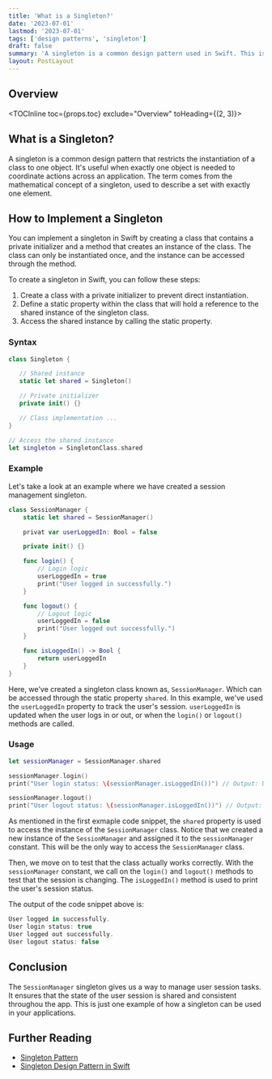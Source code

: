 ```yaml
---
title: 'What is a Singleton?'
date: '2023-07-01'
lastmod: '2023-07-01'
tags: ['design patterns', 'singleton']
draft: false
summary: 'A singleton is a common design pattern used in Swift. This is a short guide on how to implement a singleton in your applications.'
layout: PostLayout
---
```


## Overview

<TOCInline toc={props.toc} exclude="Overview" toHeading={(2, 3)}></TOCInline>

## What is a Singleton?

A singleton is a common design pattern that restricts the instantiation of a class to one object. It's useful when exactly one object is needed to coordinate actions across an application. The term comes from the mathematical concept of a singleton, used to describe a set with exactly one element.

## How to Implement a Singleton

You can implement a singleton in Swift by creating a class that contains a private initializer and a method that creates an instance of the class. The class can only be instantiated once, and the instance can be accessed through the method.

To create a singleton in Swift, you can follow these steps:

1. Create a class with a private initializer to prevent direct instantiation.
2. Define a static property within the class that will hold a reference to the shared instance of the singleton class.
3. Access the shared instance by calling the static property.

### Syntax

```swift
class Singleton {

   // Shared instance
   static let shared = Singleton()

   // Private initializer
   private init() {}

   // Class implementation ...
}

// Access the shared instance
let singleton = SingletonClass.shared
```

### Example

Let's take a look at an example where we have created a session management singleton.

```swift
class SessionManager {
    static let shared = SessionManager()

    privat var userLoggedIn: Bool = false

    private init() {}

    func login() {
        // Login logic
        userLoggedIn = true
        print("User logged in successfully.")
    }

    func logout() {
        // Logout logic
        userLoggedIn = false
        print("User logged out successfully.")
    }

    func isLoggedIn() -> Bool {
        return userLoggedIn
    }
}
```

Here, we've created a singleton class known as, `SessionManager`. Which can be accessed through the static property `shared`.
In this example, we've used the `userLoggedIn` property to track the user's session. `userLoggedIn` is updated when the user logs in or out, or when the `login()` or `logout()` methods are called.

### Usage

```swift
let sessionManager = SessionManager.shared

sessionManager.login()
print("User login status: \(sessionManager.isLoggedIn())") // Output: User login status: true

sessionManager.logout()
print("User logout status: \(sessionManager.isLoggedIn())") // Output: User logout status: false
```

As mentioned in the first exmaple code snippet, the `shared` property is used to access the instance of the `SessionManager` class. Notice that we created a new instance of the `SessionManager` and assigned it to the `sessionManager` constant. This will be the only way to access the `SessionManager` class.

Then, we move on to test that the class actually works correctly. With the `sessionManager` constant, we call on the `login()` and `logout()` methods to test that the session is changing. The `isLoggedIn()` method is used to print the user's session status.

The output of the code snippet above is:

```swift
User logged in successfully.
User login status: true
User logged out successfully.
User logout status: false
```

## Conclusion

The `SessionManager` singleton gives us a way to manage user session tasks. It ensures that the state of the user session is shared and consistent throughou the app. This is just one example of how a singleton can be used in your applications.

## Further Reading

- [Singleton Pattern](https://en.wikipedia.org/wiki/Singleton_pattern)
- [Singleton Design Pattern in Swift](https://www.raywenderlich.com/477-design-patterns-on-ios-using-swift-part-1-2)
